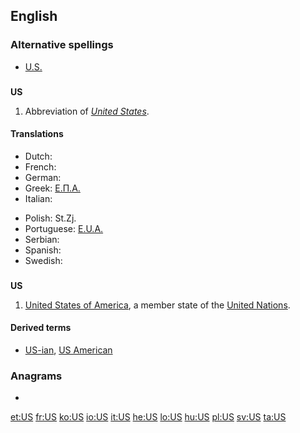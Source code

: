 {{also|Appendix:Variations of "us"}}
==English==

===Alternative spellings===
* [[U.S.]]

==={{initialism}}===
'''US'''

# Abbreviation of ''[[United States]]''.

====Translations====
{{trans-top|abbreviation of United States}}
* Dutch: {{t-|nl|VS|m|p}}
* French: {{t+|fr|EU|m|p}}
* German: {{t-|de|US|m|p|alt=USA}}
* Greek: [[Ε.Π.Α.]] {{f|p}}
* Italian: {{t-|it|U.S.A.|m|p}}
{{trans-mid}}
* Polish: St.Zj. {{m|p}}
* Portuguese: [[E.U.A.]] {{m|p}}
* Serbian: {{t-|sr|САД|f|p|sc=Cyrl}}
* Spanish: {{t-|es|EE. UU.|m|p}}
* Swedish: {{t+|sv|USA|n|s}}
{{trans-bottom}}

==={{abbreviation}}===
'''US'''

# [[United States of America]], a member state of the [[United Nations]].

====Derived terms====
* [[US-ian]], [[US American]]

===Anagrams===
* {{alphagram|[[SU#English|SU]]}} 


[[et:US]]
[[fr:US]]
[[ko:US]]
[[io:US]]
[[it:US]]
[[he:US]]
[[lo:US]]
[[hu:US]]
[[pl:US]]
[[sv:US]]
[[ta:US]]